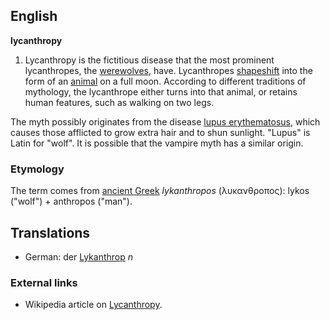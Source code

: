 ==English==
'''lycanthropy'''

#Lycanthropy is the fictitious disease that the most prominent lycanthropes, the [[werewolf|werewolves]], have. Lycanthropes [[shapeshift]] into the form of an [[animal]] on a full moon. According to different traditions of mythology, the lycanthrope either turns into that animal, or retains human features, such as walking on two legs. 

The myth possibly originates from the disease [[w:lupus erythematosus|lupus erythematosus]], which causes those afflicted to grow extra hair and to shun sunlight. "Lupus" is Latin for "wolf". It is possible that the vampire myth has a similar origin.

===Etymology===

The term comes from [[ancient Greek]] ''lykanthropos'' (λυκανθροπος): lykos ("wolf") + anthropos ("man").

==Translations==

* German: der  [[Lykanthrop]] ''n''

===External links===

* Wikipedia article on [[w:Lycanthropy|Lycanthropy]].